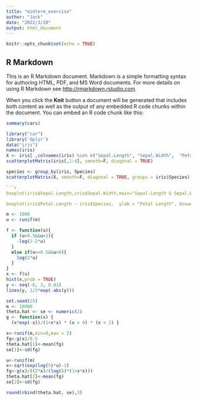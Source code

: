 ```yaml
---
title: "midterm_exercise"
author: "Jack"
date: "2022/3/28"
output: html_document
---
```


```r
knitr::opts_chunk$set(echo = TRUE)
```

## R Markdown

This is an R Markdown document. Markdown is a simple formatting syntax for authoring HTML, PDF, and MS Word documents. For more details on using R Markdown see <http://rmarkdown.rstudio.com>.

When you click the **Knit** button a document will be generated that includes both content as well as the output of any embedded R code chunks within the document. You can embed an R code chunk like this:

```r
summary(cars)
```

```r
library("car")
library('dplyr')
data("iris")
names(iris)
X <- iris[ ,colnames(iris) %in% c("Sepal.Length", "Sepal.Width",  "Petal.Length", "Petal.Width")]
scatterplotMatrix(iris[,1:4], smooth=F, diagonal = TRUE)

species <- group_by(iris, Species)
scatterplotMatrix(X, smooth=F, diagonal = TRUE, groups = iris$Species)

```r
boxplot(iris$Sepal.Length,iris$Sepal.Width,main="Sepal.Length & Sepal.Width")

boxplot(iris$Petal.Length ~ iris$Species,  ylab = "Petal Length", boxwex = .4); 
```

```r
m <- 1000
u <- runif(m)

f <- function(u){
  if (u>0.5&&u<1){ 
    -log(2-2*u)
  }
  else if(u<=0.5&&u>0){
    log(2*u)
  }
}
x <- f(u)
hist(x,prob = TRUE)
y <- seq(-6, 3, 0.01)
lines(y, 1/2*exp(-abs(y)))
```

```r
set.seed(25)
m <- 10000
theta.hat <- se <- numeric(2)
g <- function(x) {
  (x*exp(-x))/(1+x*x) * (x > 0) * (x < 2) }

x<-runif(m,min=0,max = 2)
fg<-g(x)/0.5
theta.hat[1]<-mean(fg)
se[1]<-sd(fg)

u<-runif(m)
x<-sqrt(exp(log(5)*u)-1)
fg<-g(x)/((2*x)/(log(5)*(1+x*x)))
theta.hat[2]<-mean(fg)
se[2]<-sd(fg)

round(rbind(theta.hat, se),3)
```